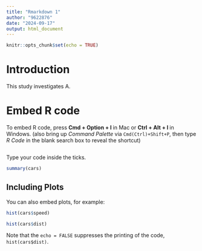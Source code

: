 ```yaml
---
title: "Rmarkdown 1"
author: "9622876"
date: "2024-09-17"
output: html_document
---
```


```r
knitr::opts_chunk$set(echo = TRUE)
```
# Introduction

This study investigates A. 

# Embed R code
To embed R code, press **Cmd + Option + I ** in Mac or **Ctrl + Alt + I ** in Windows. 
(also bring up *Command Palette* via `Cmd(Ctrl)+Shift+P`, then type *R Code* in the blank search box to reveal the shortcut)

```r

```

Type your code inside the ticks. 

```r
summary(cars)
```

## Including Plots

You can also embed plots, for example:

```r
hist(cars$speed)
```

```r
hist(cars$dist)
```

Note that the `echo = FALSE` suppresses the printing of the code, `hist(cars$dist)`.


